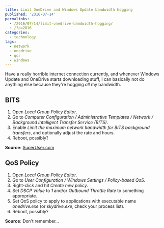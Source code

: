 ---
title: Limit OneDrive and Windows Update bandwidth hogging
published: '2016-07-14'
permalinks:
  - /2016/07/14/limit-onedrive-bandwidth-hogging/
  - /?p=2816
categories:
  - technology
tags:
  - network
  - onedrive
  - qos
  - windows
---

Have a really horrible internet connection currently, and whenever Windows Update and OneDrive starts downloading stuff, I can basically not do anything else because they're hogging _all_ my bandwidth.

## BITS

1. Open <i>Local Group Policy Editor</i>.
1. Go to <i>Computer Configuration / Administrative Templates / Network / Background Intelligent Transfer Service (BITS)</i>.
1. Enable <i>Limit the maximum network bandwidth for BITS background transfers</i>, and optionally adjust the rate and hours.
1. Reboot, possibly?

**Source:** [SuperUser.com](http://superuser.com/q/1039229/62)

## QoS Policy

1. Open <i>Local Group Policy Editor</i>.
1. Go to <i>User Configuration / Windows Settings / Policy-based QoS</i>.
1. Right-click and hit <i>Create new policy</i>.
1. Set <i>DSCP Value</i> to <i>1</i> and/or <i>Outbound Throttle Rate</i> to something appropriate.
1. Set QoS policy to apply to applications with executable name <i>onedrive.exe</i> (or <i>skydrive.exe</i>, check your process list).
1. Reboot, possibly?

**Source:** Don't remember...
